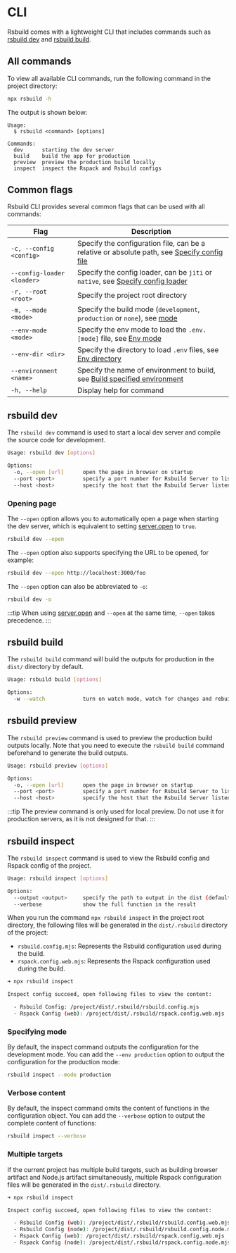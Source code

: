 # CLI

Rsbuild comes with a lightweight CLI that includes commands such as [rsbuild dev](#rsbuild-dev) and [rsbuild build](#rsbuild-build).

## All commands

To view all available CLI commands, run the following command in the project directory:

```bash
npx rsbuild -h
```

The output is shown below:

```text
Usage:
  $ rsbuild <command> [options]

Commands:
  dev      starting the dev server
  build    build the app for production
  preview  preview the production build locally
  inspect  inspect the Rspack and Rsbuild configs
```

## Common flags

Rsbuild CLI provides several common flags that can be used with all commands:

| Flag                       | Description                                                                                                                                       |
| -------------------------- | ------------------------------------------------------------------------------------------------------------------------------------------------- |
| `-c, --config <config>`    | Specify the configuration file, can be a relative or absolute path, see [Specify config file](/guide/basic/configure-rsbuild#specify-config-file) |
| `--config-loader <loader>` | Specify the config loader, can be `jiti` or `native`, see [Specify config loader](/guide/basic/configure-rsbuild#specify-config-loader)           |
| `-r, --root <root>`        | Specify the project root directory                                                                                                                |
| `-m, --mode <mode>`        | Specify the build mode (`development`, `production` or `none`), see [mode](/config/mode)                                                          |
| `--env-mode <mode>`        | Specify the env mode to load the `.env.[mode]` file, see [Env mode](/guide/advanced/env-vars#env-mode)                                            |
| `--env-dir <dir>`          | Specify the directory to load `.env` files, see [Env directory](/guide/advanced/env-vars#env-directory)                                           |
| `--environment <name>`     | Specify the name of environment to build, see [Build specified environment](/guide/advanced/environments#build-specified-environment)             |
| `-h, --help`               | Display help for command                                                                                                                          |

## rsbuild dev

The `rsbuild dev` command is used to start a local dev server and compile the source code for development.

```bash
Usage: rsbuild dev [options]

Options:
  -o, --open [url]      open the page in browser on startup
  --port <port>         specify a port number for Rsbuild Server to listen
  --host <host>         specify the host that the Rsbuild Server listens to
```

### Opening page

The `--open` option allows you to automatically open a page when starting the dev server, which is equivalent to setting [server.open](/config/server/open) to `true`.

```bash
rsbuild dev --open
```

The `--open` option also supports specifying the URL to be opened, for example:

```bash
rsbuild dev --open http://localhost:3000/foo
```

The `--open` option can also be abbreviated to `-o`:

```bash
rsbuild dev -o
```

:::tip
When using [server.open](/config/server/open) and `--open` at the same time, `--open` takes precedence.
:::

## rsbuild build

The `rsbuild build` command will build the outputs for production in the `dist/` directory by default.

```bash
Usage: rsbuild build [options]

Options:
  -w --watch            turn on watch mode, watch for changes and rebuild
```

## rsbuild preview

The `rsbuild preview` command is used to preview the production build outputs locally. Note that you need to execute the `rsbuild build` command beforehand to generate the build outputs.

```bash
Usage: rsbuild preview [options]

Options:
  -o, --open [url]      open the page in browser on startup
  --port <port>         specify a port number for Rsbuild Server to listen
  --host <host>         specify the host that the Rsbuild Server listens to
```

:::tip
The preview command is only used for local preview. Do not use it for production servers, as it is not designed for that.
:::

## rsbuild inspect

The `rsbuild inspect` command is used to view the Rsbuild config and Rspack config of the project.

```bash
Usage: rsbuild inspect [options]

Options:
  --output <output>     specify the path to output in the dist (default: ".rsbuild")
  --verbose             show the full function in the result
```

When you run the command `npx rsbuild inspect` in the project root directory, the following files will be generated in the `dist/.rsbuild` directory of the project:

- `rsbuild.config.mjs`: Represents the Rsbuild configuration used during the build.
- `rspack.config.web.mjs`: Represents the Rspack configuration used during the build.

```bash
➜ npx rsbuild inspect

Inspect config succeed, open following files to view the content:

  - Rsbuild Config: /project/dist/.rsbuild/rsbuild.config.mjs
  - Rspack Config (web): /project/dist/.rsbuild/rspack.config.web.mjs
```

### Specifying mode

By default, the inspect command outputs the configuration for the development mode. You can add the `--env production` option to output the configuration for the production mode:

```bash
rsbuild inspect --mode production
```

### Verbose content

By default, the inspect command omits the content of functions in the configuration object. You can add the `--verbose` option to output the complete content of functions:

```bash
rsbuild inspect --verbose
```

### Multiple targets

If the current project has multiple build targets, such as building browser artifact and Node.js artifact simultaneously, multiple Rspack configuration files will be generated in the `dist/.rsbuild` directory.

```bash
➜ npx rsbuild inspect

Inspect config succeed, open following files to view the content:

  - Rsbuild Config (web): /project/dist/.rsbuild/rsbuild.config.web.mjs
  - Rsbuild Config (node): /project/dist/.rsbuild/rsbuild.config.node.mjs
  - Rspack Config (web): /project/dist/.rsbuild/rspack.config.web.mjs
  - Rspack Config (node): /project/dist/.rsbuild/rspack.config.node.mjs
```
